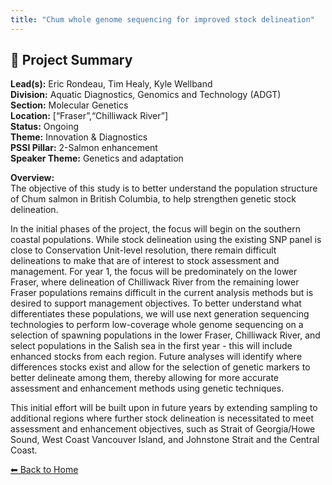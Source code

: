 ```yaml
---
title: "Chum whole genome sequencing for improved stock delineation"
---
```


## 🧬 Project Summary

**Lead(s):** Eric Rondeau, Tim Healy, Kyle Wellband  
**Division:** Aquatic Diagnostics, Genomics and Technology (ADGT)  
**Section:** Molecular Genetics  
**Location:** ["Fraser","Chilliwack River"]  
**Status:** Ongoing  
**Theme:** Innovation & Diagnostics  
**PSSI Pillar:** 2-Salmon enhancement  
**Speaker Theme:** Genetics and adaptation  

**Overview:**  
The objective of this study is to better understand the population structure
of Chum salmon in British Columbia, to help strengthen genetic stock
delineation.

In the initial phases of the project, the focus will begin on the southern
coastal populations. While stock delineation using the existing SNP panel is
close to Conservation Unit-level resolution, there remain difficult
delineations to make that are of interest to stock assessment and management.
For year 1, the focus will be predominately on the lower Fraser, where
delineation of Chilliwack River from the remaining lower Fraser populations
remains difficult in the current analysis methods but is desired to support
management objectives. To better understand what differentiates these
populations, we will use next generation sequencing technologies to perform
low-coverage whole genome sequencing on a selection of spawning populations in
the lower Fraser, Chilliwack River, and select populations in the Salish sea
in the first year - this will include enhanced stocks from each region. Future
analyses will identify where differences stocks exist and allow for the
selection of genetic markers to better delineate among them, thereby allowing
for more accurate assessment and enhancement methods using genetic techniques.

This initial effort will be built upon in future years by extending sampling
to additional regions where further stock delineation is necessitated to meet
assessment and enhancement objectives, such as Strait of Georgia/Howe Sound,
West Coast Vancouver Island, and Johnstone Strait and the Central Coast.



[⬅ Back to Home](../index.qmd)
